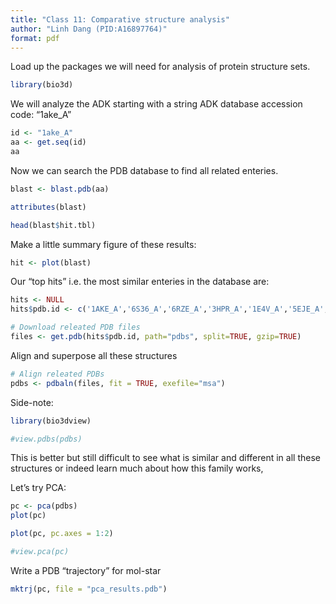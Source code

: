 ```yaml
---
title: "Class 11: Comparative structure analysis"
author: "Linh Dang (PID:A16897764)"
format: pdf
---
```


Load up the packages we will need for analysis of protein structure sets.

```r
library(bio3d)
```

We will analyze the ADK starting with a string ADK database accession code: "1ake_A"

```r
id <- "1ake_A"
aa <- get.seq(id)
aa
```

Now we can search the PDB database to find all related enteries.

```r
blast <- blast.pdb(aa)
```

```r
attributes(blast)
```
```r
head(blast$hit.tbl)
```

Make a little summary figure of these results:

```r
hit <- plot(blast)
```

Our "top hits" i.e. the most similar enteries in the database are:

```r
hits <- NULL
hits$pdb.id <- c('1AKE_A','6S36_A','6RZE_A','3HPR_A','1E4V_A','5EJE_A','1E4Y_A','3X2S_A','6HAP_A','6HAM_A','4K46_A','3GMT_A','4PZL_A')
```


```r
# Download releated PDB files
files <- get.pdb(hits$pdb.id, path="pdbs", split=TRUE, gzip=TRUE)
```

Align and superpose all these structures

```r
# Align releated PDBs
pdbs <- pdbaln(files, fit = TRUE, exefile="msa")
```

Side-note:

```r
library(bio3dview)

#view.pdbs(pdbs)
```

This is better but still difficult to see what is similar and different in all these structures or indeed learn much about how this family works,

Let's try PCA:

```r
pc <- pca(pdbs)
plot(pc)
```

```r
plot(pc, pc.axes = 1:2)
```

```r
#view.pca(pc)
```

Write a PDB "trajectory" for mol-star

```r
mktrj(pc, file = "pca_results.pdb")
```




